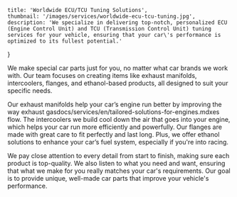     title: 'Worldwide ECU/TCU Tuning Solutions',
    thumbnail: '/images/services/worldwide-ecu-tcu-tuning.jpg',
    description: 'We specialize in delivering top-notch, personalized ECU (Engine Control Unit) and TCU (Transmission Control Unit) tuning services for your vehicle, ensuring that your car\'s performance is optimized to its fullest potential.'
}

We make special car parts just for you, no matter what car brands we work with. Our team focuses on creating items like exhaust manifolds, intercoolers, flanges, and ethanol-based products, all designed to suit your specific needs.

Our exhaust manifolds help your car’s engine run better by improving the way exhaust gasdocs/services/en/tailored-solutions-for-engines.mdxes flow. The intercoolers we build cool down the air that goes into your engine, which helps your car run more efficiently and powerfully. Our flanges are made with great care to fit perfectly and last long. Plus, we offer ethanol solutions to enhance your car’s fuel system, especially if you're into racing.

We pay close attention to every detail from start to finish, making sure each product is top-quality. We also listen to what you need and want, ensuring that what we make for you really matches your car's requirements. Our goal is to provide unique, well-made car parts that improve your vehicle's performance.